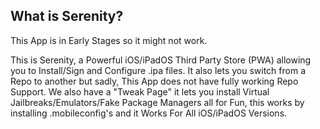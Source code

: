 

## What is Serenity?

 
<Callout type="warning" emoji="⚠️">
  This App is in Early Stages so it might not work.
</Callout>

This is Serenity, a Powerful iOS/iPadOS Third Party Store (PWA) allowing you to Install/Sign and Configure .ipa files. It also lets you switch from a Repo to another but sadly, This App does not have fully working Repo Support. We also have a "Tweak Page" it lets you install Virtual Jailbreaks/Emulators/Fake Package Managers all for Fun, this works by installing .mobileconfig's and it Works For All iOS/iPadOS Versions.
